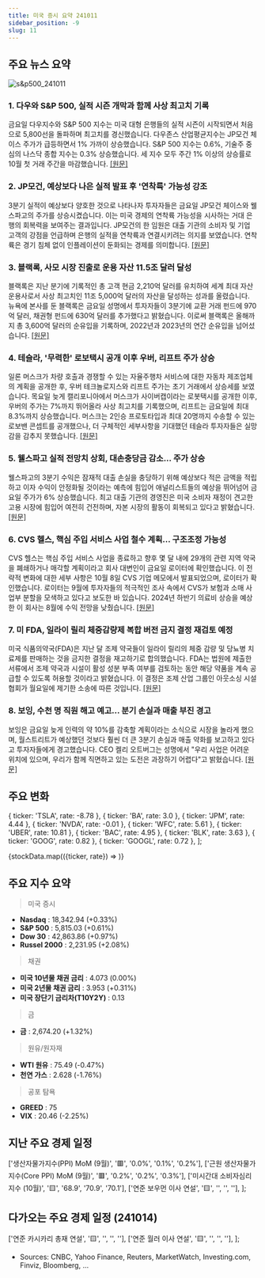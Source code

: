 ```yaml
---
title: 미국 증시 요약 241011
sidebar_position: -9
slug: 11
---
```


## 주요 뉴스 요약

![s&p500_241011](/map/241011.png)

### 1. **다우와 S&P 500, 실적 시즌 개막과 함께 사상 최고치 기록**

금요일 다우지수와 S&P 500 지수는 미국 대형 은행들의 실적 시즌이 시작되면서 처음으로 5,800선을 돌파하며 최고치를 경신했습니다. 다우존스 산업평균지수는 JP모건 체이스 주가가 급등하면서 1% 가까이 상승했습니다. S&P 500 지수는 0.6%, 기술주 중심의 나스닥 종합 지수는 0.3% 상승했습니다. 세 지수 모두 주간 1% 이상의 상승률로 10월 첫 거래 주간을 마감했습니다. [[원문]](https://finance.yahoo.com/news/live/stock-market-today-dow-and-sp-500-notch-record-highs-as-earnings-season-kicks-off-200036434.html)

### 2. **JP모건, 예상보다 나은 실적 발표 후 '연착륙' 가능성 강조**

3분기 실적이 예상보다 양호한 것으로 나타나자 투자자들은 금요일 JP모건 체이스와 웰스파고의 주가를 상승시켰습니다. 이는 미국 경제의 연착륙 가능성을 시사하는 거대 은행의 회복력을 보여주는 결과입니다. JP모건의 한 임원은 대출 기관의 소비자 및 기업 고객의 강점을 언급하며 은행의 실적을 연착륙과 연결시키려는 의지를 보였습니다. 연착륙은 경기 침체 없이 인플레이션이 둔화되는 경제를 의미합니다. [[원문]](https://finance.yahoo.com/news/jpmorgan-touts-soft-landing-possibility-after-better-than-feared-earnings-112411192.html)

### 3. **블랙록, 사모 시장 진출로 운용 자산 11.5조 달러 달성**

블랙록은 지난 분기에 기록적인 총 고객 현금 2,210억 달러를 유치하여 세계 최대 자산 운용사로서 사상 최고치인 11조 5,000억 달러의 자산을 달성하는 성과를 올렸습니다. 뉴욕에 본사를 둔 블랙록은 금요일 성명에서 투자자들이 3분기에 교환 거래 펀드에 970억 달러, 채권형 펀드에 630억 달러를 추가했다고 밝혔습니다. 이로써 블랙록은 올해까지 총 3,600억 달러의 순유입을 기록하며, 2022년과 2023년의 연간 순유입을 넘어섰습니다. [[원문]](https://finance.yahoo.com/news/blackrock-hits-11-5-trillion-100033995.html)

### 4. **테슬라, '무력한' 로보택시 공개 이후 우버, 리프트 주가 상승**

일론 머스크가 차량 호출과 경쟁할 수 있는 자율주행차 서비스에 대한 자동차 제조업체의 계획을 공개한 후, 우버 테크놀로지스와 리프트 주가는 초기 거래에서 상승세를 보였습니다. 목요일 늦게 캘리포니아에서 머스크가 사이버캡이라는 로봇택시를 공개한 이후, 우버의 주가는 7%까지 뛰어올라 사상 최고치를 기록했으며, 리프트는 금요일에 최대 8.3%까지 상승했습니다. 머스크는 2인승 프로토타입과 최대 20명까지 수송할 수 있는 로보밴 콘셉트를 공개했으나, 더 구체적인 세부사항을 기대했던 테슬라 투자자들은 실망감을 감추지 못했습니다. [[원문]](https://finance.yahoo.com/news/uber-lyft-shares-jump-tesla-102616223.html)

### 5. **웰스파고 실적 전망치 상회, 대손충당금 감소... 주가 상승**

웰스파고의 3분기 수익은 잠재적 대출 손실을 충당하기 위해 예상보다 적은 금액을 적립하고 이자 수익이 안정화될 것이라는 예측에 힘입어 애널리스트들의 예상을 뛰어넘어 금요일 주가가 6% 상승했습니다. 최고 대출 기관의 경영진은 미국 소비자 재정이 견고한 고용 시장에 힘입어 여전히 건전하며, 자본 시장의 활동이 회복되고 있다고 밝혔습니다. [[원문]](https://www.reuters.com/business/finance/wells-fargos-profit-falls-lower-interest-income-2024-10-11/)

### 6. **CVS 헬스, 핵심 주입 서비스 사업 철수 계획... 구조조정 가능성**

CVS 헬스는 핵심 주입 서비스 사업을 종료하고 향후 몇 달 내에 29개의 관련 지역 약국을 폐쇄하거나 매각할 계획이라고 회사 대변인이 금요일 로이터에 확인했습니다. 이 전략적 변화에 대한 세부 사항은 10월 8일 CVS 기업 메모에서 발표되었으며, 로이터가 확인했습니다. 로이터는 9월에 투자자들의 적극적인 조사 속에서 CVS가 보험과 소매 사업부 분할을 모색하고 있다고 보도한 바 있습니다. 2024년 하반기 의료비 상승을 예상한 이 회사는 8월에 수익 전망을 낮췄습니다. [[원문]](https://www.reuters.com/business/healthcare-pharmaceuticals/cvs-exit-core-infusions-services-business-job-cuts-possible-2024-10-11/)

### 7. **미 FDA, 일라이 릴리 체중감량제 복합 버전 금지 결정 재검토 예정**

미국 식품의약국(FDA)은 지난 달 조제 약국들이 일라이 릴리의 체중 감량 및 당뇨병 치료제를 판매하는 것을 금지한 결정을 재고하기로 합의했습니다. FDA는 법원에 제출한 서류에서 조제 약국과 시설이 활성 성분 부족 여부를 검토하는 동안 해당 약품을 계속 공급할 수 있도록 허용할 것이라고 밝혔습니다. 이 결정은 조제 산업 그룹인 아웃소싱 시설 협회가 월요일에 제기한 소송에 따른 것입니다. [[원문]](https://www.reuters.com/business/healthcare-pharmaceuticals/fda-reconsider-decision-barring-compounded-versions-lilly-weight-loss-drug-2024-10-11/)

### 8. **보잉, 수천 명 직원 해고 예고... 분기 손실과 매출 부진 경고**

보잉은 금요일 늦게 인력의 약 10%를 감축할 계획이라는 소식으로 시장을 놀라게 했으며, 월스트리트가 예상했던 것보다 훨씬 더 큰 3분기 손실과 매출 약화를 보고하고 있다고 투자자들에게 경고했습니다. CEO 켈리 오트버그는 성명에서 "우리 사업은 어려운 위치에 있으며, 우리가 함께 직면하고 있는 도전은 과장하기 어렵다"고 밝혔습니다. [[원문]](https://www.marketwatch.com/story/boeing-to-lay-off-thousands-of-employees-warns-of-quarterly-loss-and-dwindling-sales-3005547a?mod=home-page)

## 주요 변화

  { ticker: 'TSLA', rate: -8.78 },
  { ticker: 'BA', rate: 3.0 },
  { ticker: 'JPM', rate: 4.44 },
  { ticker: 'NVDA', rate: -0.01 },
  { ticker: 'WFC', rate: 5.61 },
  { ticker: 'UBER', rate: 10.81 },
  { ticker: 'BAC', rate: 4.95 },
  { ticker: 'BLK', rate: 3.63 },
  { ticker: 'GOOG', rate: 0.82 },
  { ticker: 'GOOGL', rate: 0.72 },
];

{stockData.map(({ticker, rate}) => <StockCardMini key={ticker} ticker={ticker} rate={rate}></StockCardMini>)}

## 주요 지수 요약

> 미국 증시

- **Nasdaq** : 18,342.94 (+0.33%)
- **S&P 500** : 5,815.03 (+0.61%)
- **Dow 30** : 42,863.86 (+0.97%)
- **Russel 2000** : 2,231.95 (+2.08%)

> 채권

- **미국 10년물 채권 금리** : 4.073 (0.00%)
- **미국 2년물 채권 금리** : 3.953 (+0.31%)
- **미국 장단기 금리차(T10Y2Y)** : 0.13

> 금

- **금** : 2,674.20 (+1.32%)

> 원유/원자재

- **WTI 원유** : 75.49 (-0.47%)
- **천연 가스** : 2.628 (-1.76%)

> 공포 탐욕

- **GREED** : 75
- **VIX** : 20.46 (-2.25%)

## 지난 주요 경제 일정

  ['생산자물가지수(PPI) MoM (9월)', '🟥', '0.0%', '0.1%', '0.2%'],
  ['근원 생산자물가지수(Core PPI) MoM (9월)', '🟥', '0.2%', '0.2%', '0.3%'],
  ['미시간대 소비자심리지수 (10월)', '🟨', '68.9', '70.9', '70.1'],
  ['연준 보우먼 이사 연설', '🟨', '', '', ''],
];

<EconomicCalendar data={eventsData} />

## 다가오는 주요 경제 일정 (241014)

  ['연준 카시카리 총재 연설', '🟨', '', '', ''],
  ['연준 월러 이사 연설', '🟨', '', '', ''],
];

<EconomicCalendar data={nextEventsData} />

- Sources: CNBC, Yahoo Finance, Reuters, MarketWatch, Investing.com, Finviz, Bloomberg, ...
